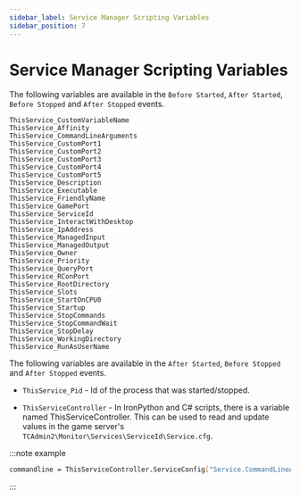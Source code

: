 ```yaml
---
sidebar_label: Service Manager Scripting Variables
sidebar_position: 7
---
```


# Service Manager Scripting Variables

The following variables are available in the `Before Started`, `After Started`, `Before Stopped` and `After Stopped` events.

```
ThisService_CustomVariableName
ThisService_Affinity
ThisService_CommandLineArguments
ThisService_CustomPort1
ThisService_CustomPort2
ThisService_CustomPort3
ThisService_CustomPort4
ThisService_CustomPort5
ThisService_Description
ThisService_Executable
ThisService_FriendlyName
ThisService_GamePort
ThisService_ServiceId
ThisService_InteractWithDesktop
ThisService_IpAddress
ThisService_ManagedInput
ThisService_ManagedOutput
ThisService_Owner
ThisService_Priority
ThisService_QueryPort
ThisService_RConPort
ThisService_RootDirectory
ThisService_Slots
ThisService_StartOnCPU0
ThisService_Startup
ThisService_StopCommands
ThisService_StopCommandWait
ThisService_StopDelay
ThisService_WorkingDirectory
ThisService_RunAsUserName
```

The following variables are available in the `After Started`, `Before Stopped` and `After Stopped` events.

- `ThisService_Pid` - Id of the process that was started/stopped.

- `ThisServiceController` - In IronPython and C# scripts, there is a variable named ThisServiceController. This can be used to read and update values in the game server's `TCAdmin2\Monitor\Services\ServiceId\Service.cfg`.

:::note example

```bash
commandline = ThisServiceController.ServiceConfig["Service.CommandLineArguments"]
```
:::

